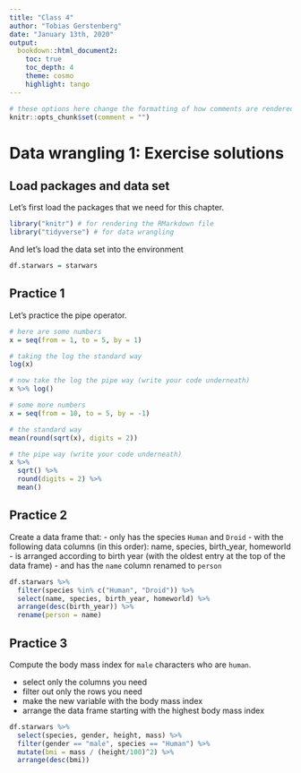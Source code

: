 ```yaml
---
title: "Class 4"
author: "Tobias Gerstenberg"
date: "January 13th, 2020"
output: 
  bookdown::html_document2:
    toc: true
    toc_depth: 4
    theme: cosmo
    highlight: tango
---
```


```r
# these options here change the formatting of how comments are rendered
knitr::opts_chunk$set(comment = "")
```

# Data wrangling 1: Exercise solutions 

## Load packages and data set 

Let's first load the packages that we need for this chapter. 

```r
library("knitr") # for rendering the RMarkdown file
library("tidyverse") # for data wrangling 
```

And let's load the data set into the environment

```r
df.starwars = starwars
```

## Practice 1 

Let's practice the pipe operator. 

```r
# here are some numbers
x = seq(from = 1, to = 5, by = 1)

# taking the log the standard way
log(x)

# now take the log the pipe way (write your code underneath)
x %>% log()
```

```r
# some more numbers
x = seq(from = 10, to = 5, by = -1)

# the standard way
mean(round(sqrt(x), digits = 2))

# the pipe way (write your code underneath)
x %>% 
  sqrt() %>% 
  round(digits = 2) %>% 
  mean()
```

## Practice 2

Create a data frame that: 
- only has the species `Human` and `Droid` 
- with the following data columns (in this order): name, species, birth_year, homeworld
- is arranged according to birth year (with the oldest entry at the top of the data frame)
- and has the `name` column renamed to `person`

```r
df.starwars %>% 
  filter(species %in% c("Human", "Droid")) %>% 
  select(name, species, birth_year, homeworld) %>% 
  arrange(desc(birth_year)) %>% 
  rename(person = name)
```

## Practice 3 

Compute the body mass index for `male` characters who are `human`.

- select only the columns you need 
- filter out only the rows you need 
- make the new variable with the body mass index 
- arrange the data frame starting with the highest body mass index 

```r
df.starwars %>% 
  select(species, gender, height, mass) %>% 
  filter(gender == "male", species == "Human") %>% 
  mutate(bmi = mass / (height/100)^2) %>% 
  arrange(desc(bmi))
```
